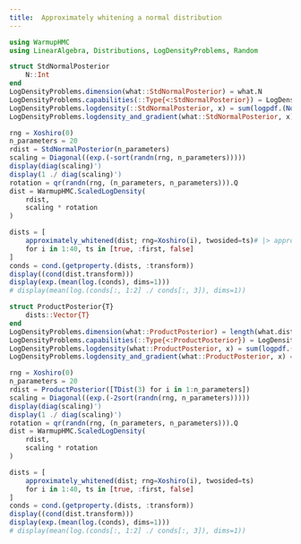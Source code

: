 ```yaml
---
title:  Approximately whitening a normal distribution
---
```

```julia
using WarmupHMC
using LinearAlgebra, Distributions, LogDensityProblems, Random

struct StdNormalPosterior
    N::Int
end
LogDensityProblems.dimension(what::StdNormalPosterior) = what.N
LogDensityProblems.capabilities(::Type{<:StdNormalPosterior}) = LogDensityProblems.LogDensityOrder{1}()
LogDensityProblems.logdensity(::StdNormalPosterior, x) = sum(logpdf.(Normal(), x))
LogDensityProblems.logdensity_and_gradient(what::StdNormalPosterior, x) = LogDensityProblems.logdensity(what, x), -x

```
```julia
rng = Xoshiro(0)
n_parameters = 20
rdist = StdNormalPosterior(n_parameters)
scaling = Diagonal((exp.(-sort(randn(rng, n_parameters)))))
display(diag(scaling)')
display(1 ./ diag(scaling)')
rotation = qr(randn(rng, (n_parameters, n_parameters))).Q
dist = WarmupHMC.ScaledLogDensity(
    rdist,
    scaling * rotation
)

dists = [
    approximately_whitened(dist; rng=Xoshiro(i), twosided=ts)# |> approximately_whitened
    for i in 1:40, ts in [true, :first, false]
]
conds = cond.(getproperty.(dists, :transform))
display((cond(dist.transform)))
display(exp.(mean(log.(conds), dims=1)))
# display(mean(log.(conds[:, 1:2] ./ conds[:, 3]), dims=1))
```
```julia
struct ProductPosterior{T}
    dists::Vector{T}
end
LogDensityProblems.dimension(what::ProductPosterior) = length(what.dists)
LogDensityProblems.capabilities(::Type{<:ProductPosterior}) = LogDensityProblems.LogDensityOrder{1}()
LogDensityProblems.logdensity(what::ProductPosterior, x) = sum(logpdf.(what.dists, x))
LogDensityProblems.logdensity_and_gradient(what::ProductPosterior, x) = LogDensityProblems.logdensity(what, x), gradlogpdf.(what.dists, x)
```
```julia
rng = Xoshiro(0)
n_parameters = 20
rdist = ProductPosterior([TDist(3) for i in 1:n_parameters])
scaling = Diagonal((exp.(-2sort(randn(rng, n_parameters)))))
display(diag(scaling)')
display(1 ./ diag(scaling)')
rotation = qr(randn(rng, (n_parameters, n_parameters))).Q
dist = WarmupHMC.ScaledLogDensity(
    rdist,
    scaling * rotation
)

dists = [
    approximately_whitened(dist; rng=Xoshiro(i), twosided=ts)
    for i in 1:40, ts in [true, :first, false]
]
conds = cond.(getproperty.(dists, :transform))
display((cond(dist.transform)))
display(exp.(mean(log.(conds), dims=1)))
# display(mean(log.(conds[:, 1:2] ./ conds[:, 3]), dims=1))
```